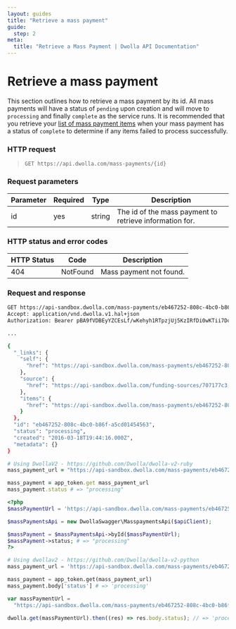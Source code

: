 ```yaml
---
layout: guides
title: "Retrieve a mass payment"
guide:
  step: 2
meta:
  title: "Retrieve a Mass Payment | Dwolla API Documentation"
---
```


# Retrieve a mass payment

This section outlines how to retrieve a mass payment by its id. All mass payments will have a status of `pending` upon creation and will move to `processing` and finally `complete` as the service runs. It is recommended that you retrieve your [list of mass payment items](https://developers.dwolla.com/api-reference/mass-payments/list-items) when your mass payment has a status of `complete` to determine if any items failed to process successfully.

### HTTP request

> `GET https://api.dwolla.com/mass-payments/{id}`

### Request parameters

| Parameter | Required | Type   | Description                                             |
| --------- | -------- | ------ | ------------------------------------------------------- |
| id        | yes      | string | The id of the mass payment to retrieve information for. |

### HTTP status and error codes

| HTTP Status | Code     | Description             |
| ----------- | -------- | ----------------------- |
| 404         | NotFound | Mass payment not found. |

### Request and response

```bash
GET https://api-sandbox.dwolla.com/mass-payments/eb467252-808c-4bc0-b86f-a5cd01454563
Accept: application/vnd.dwolla.v1.hal+json
Authorization: Bearer pBA9fVDBEyYZCEsLf/wKehyh1RTpzjUj5KzIRfDi0wKTii7DqY

...

{
  "_links": {
    "self": {
      "href": "https://api-sandbox.dwolla.com/mass-payments/eb467252-808c-4bc0-b86f-a5cd01454563"
    },
    "source": {
      "href": "https://api-sandbox.dwolla.com/funding-sources/707177c3-bf15-4e7e-b37c-55c3898d9bf4"
    },
    "items": {
      "href": "https://api-sandbox.dwolla.com/mass-payments/eb467252-808c-4bc0-b86f-a5cd01454563/items"
    }
  },
  "id": "eb467252-808c-4bc0-b86f-a5cd01454563",
  "status": "processing",
  "created": "2016-03-18T19:44:16.000Z",
  "metadata": {}
}
```

```ruby
# Using DwollaV2 - https://github.com/Dwolla/dwolla-v2-ruby
mass_payment_url = "https://api-sandbox.dwolla.com/mass-payments/eb467252-808c-4bc0-b86f-a5cd01454563"

mass_payment = app_token.get mass_payment_url
mass_payment.status # => "processing"
```

```php
<?php
$massPaymentUrl = 'https://api-sandbox.dwolla.com/mass-payments/eb467252-808c-4bc0-b86f-a5cd01454563';

$massPaymentsApi = new DwollaSwagger\MasspaymentsApi($apiClient);

$massPayment = $massPaymentsApi->byId($massPaymentUrl);
$massPayment->status; # => "processing"
?>
```

```python
# Using dwollav2 - https://github.com/Dwolla/dwolla-v2-python
mass_payment_url = 'https://api-sandbox.dwolla.com/mass-payments/eb467252-808c-4bc0-b86f-a5cd01454563'

mass_payment = app_token.get(mass_payment_url)
mass_payment.body['status'] # => 'processing'
```

```javascript
var massPaymentUrl =
  "https://api-sandbox.dwolla.com/mass-payments/eb467252-808c-4bc0-b86f-a5cd01454563";

dwolla.get(massPaymentUrl).then((res) => res.body.status); // => 'processing'
```
